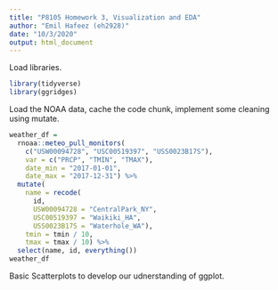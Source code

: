 ```yaml
---
title: "P8105 Homework 3, Visualization and EDA"
author: "Emil Hafeez (eh2928)"
date: "10/3/2020"
output: html_document
---
```

Load libraries.
```r
library(tidyverse)
library(ggridges)
```
Load the NOAA data, cache the code chunk, implement some cleaning using mutate.
```r
weather_df = 
  rnoaa::meteo_pull_monitors(
    c("USW00094728", "USC00519397", "USS0023B17S"),
    var = c("PRCP", "TMIN", "TMAX"), 
    date_min = "2017-01-01",
    date_max = "2017-12-31") %>%
  mutate(
    name = recode(
      id, 
      USW00094728 = "CentralPark_NY", 
      USC00519397 = "Waikiki_HA",
      USS0023B17S = "Waterhole_WA"),
    tmin = tmin / 10,
    tmax = tmax / 10) %>%
  select(name, id, everything())
weather_df
```
Basic Scatterplots to develop our udnerstanding of ggplot. 


